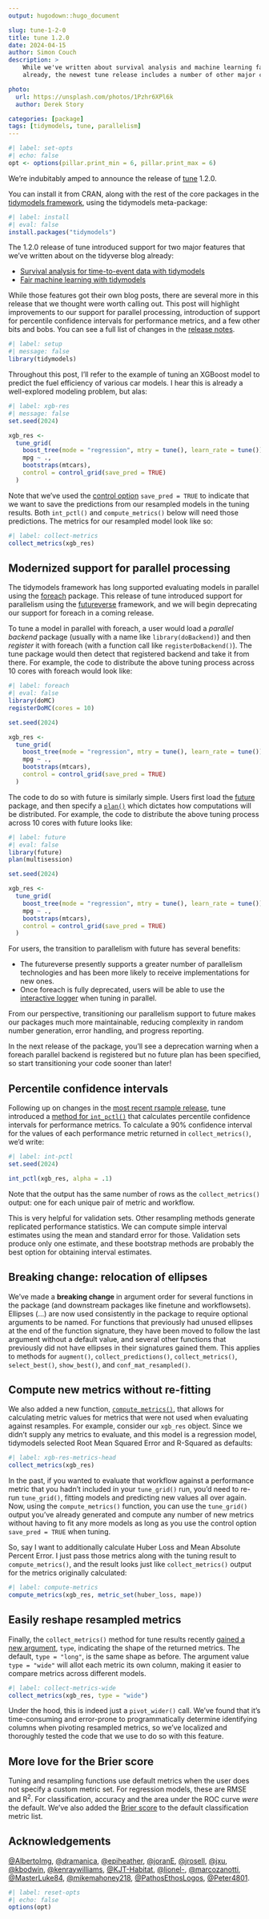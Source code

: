 ```yaml
---
output: hugodown::hugo_document

slug: tune-1-2-0
title: tune 1.2.0
date: 2024-04-15
author: Simon Couch
description: >
    While we've written about survival analysis and machine learning fairness 
    already, the newest tune release includes a number of other major changes.

photo:
  url: https://unsplash.com/photos/1Pzhr6XPl6k
  author: Derek Story

categories: [package] 
tags: [tidymodels, tune, parallelism]
---
```


```r
#| label: set-opts
#| echo: false
opt <- options(pillar.print_min = 6, pillar.print_max = 6)
```

We're indubitably amped to announce the release of [tune](https://tune.tidymodels.org/) 1.2.0.

You can install it from CRAN, along with the rest of the core packages in the [tidymodels framework](https://www.tidymodels.org/), using the tidymodels meta-package:

```r
#| label: install
#| eval: false
install.packages("tidymodels")
```

The 1.2.0 release of tune introduced support for two major features that we've written about on the tidyverse blog already:

* [Survival analysis for time-to-event data with tidymodels](https://www.tidyverse.org/blog/2024/04/tidymodels-survival-analysis/)
* [Fair machine learning with tidymodels](https://www.tidyverse.org/blog/2024/03/tidymodels-fairness/)

While those features got their own blog posts, there are several more in this release that we thought were worth calling out. This post will highlight improvements to our support for parallel processing, introduction of support for percentile confidence intervals for performance metrics, and a few other bits and bobs. You can see a full list of changes in the [release notes]({TODO: github_release }).

```r
#| label: setup
#| message: false
library(tidymodels)
```

Throughout this post, I'll refer to the example of tuning an XGBoost model to predict the fuel efficiency of various car models. I hear this is already a well-explored modeling problem, but alas:

```r
#| label: xgb-res
#| message: false
set.seed(2024)

xgb_res <- 
  tune_grid(
    boost_tree(mode = "regression", mtry = tune(), learn_rate = tune()),
    mpg ~ .,
    bootstraps(mtcars),
    control = control_grid(save_pred = TRUE)
  )
```

Note that we've used the [control option](https://tune.tidymodels.org/reference/control_grid.html) `save_pred = TRUE` to indicate that we want to save the predictions from our resampled models in the tuning results. Both `int_pctl()` and `compute_metrics()` below will need those predictions. The metrics for our resampled model look like so:

```r
#| label: collect-metrics
collect_metrics(xgb_res)
```

## Modernized support for parallel processing

The tidymodels framework has long supported evaluating models in parallel using the [foreach](https://cran.r-project.org/web/packages/foreach/vignettes/foreach.html) package. This release of tune introduced support for parallelism using the [futureverse](https://www.futureverse.org/) framework, and we will begin deprecating our support for foreach in a coming release.

To tune a model in parallel with foreach, a user would load a _parallel backend_ package (usually with a name like `library(doBackend)`) and then _register_ it with foreach (with a function call like `registerDoBackend()`). The tune package would then detect that registered backend and take it from there. For example, the code to distribute the above tuning process across 10 cores with foreach would look like:

```r
#| label: foreach
#| eval: false
library(doMC)
registerDoMC(cores = 10)

set.seed(2024)

xgb_res <- 
  tune_grid(
    boost_tree(mode = "regression", mtry = tune(), learn_rate = tune()),
    mpg ~ .,
    bootstraps(mtcars),
    control = control_grid(save_pred = TRUE)
  )
```

The code to do so with future is similarly simple. Users first load the [future](https://future.futureverse.org/index.html) package, and then specify a [`plan()`](https://future.futureverse.org/reference/plan.html) which dictates how computations will be distributed. For example, the code to distribute the above tuning process across 10 cores with future looks like:

```r
#| label: future
#| eval: false
library(future)
plan(multisession)

set.seed(2024)

xgb_res <- 
  tune_grid(
    boost_tree(mode = "regression", mtry = tune(), learn_rate = tune()),
    mpg ~ .,
    bootstraps(mtcars),
    control = control_grid(save_pred = TRUE)
  )
```

For users, the transition to parallelism with future has several benefits:

* The futureverse presently supports a greater number of parallelism technologies and has been more likely to receive implementations for new ones.
* Once foreach is fully deprecated, users will be able to use the [interactive logger](https://www.tidyverse.org/blog/2023/04/tuning-delights/#interactive-issue-logging) when tuning in parallel.

From our perspective, transitioning our parallelism support to future makes our packages much more maintainable, reducing complexity in random number generation, error handling, and progress reporting.

In the next release of the package, you'll see a deprecation warning when a foreach parallel backend is registered but no future plan has been specified, so start transitioning your code sooner than later!

## Percentile confidence intervals

Following up on changes in the [most recent rsample release](https://github.com/tidymodels/rsample/releases/tag/v1.2.0), tune introduced a [method for `int_pctl()`](https://tune.tidymodels.org/reference/int_pctl.tune_results.html) that calculates percentile confidence intervals for performance metrics. To calculate a 90% confidence interval for the values of each performance metric returned in `collect_metrics()`, we'd write:

```r
#| label: int-pctl
set.seed(2024)

int_pctl(xgb_res, alpha = .1)
```

Note that the output has the same number of rows as the `collect_metrics()` output: one for each unique pair of metric and workflow.

This is very helpful for validation sets. Other resampling methods generate replicated performance statistics. We can compute simple interval estimates using the mean and standard error for those. Validation sets produce only one estimate, and these bootstrap methods are probably the best option for obtaining interval estimates. 

## Breaking change: relocation of ellipses

We've made a **breaking change** in argument order for several functions in the package (and downstream packages like finetune and workflowsets). Ellipses (...) are now used consistently in the package to require optional arguments to be named. For functions that previously had unused ellipses at the end of the function signature, they have been moved to follow the last argument without a default value, and several other functions that previously did not have ellipses in their signatures gained them. This applies to methods for `augment()`, `collect_predictions()`, `collect_metrics()`, `select_best()`, `show_best()`, and `conf_mat_resampled()`.

## Compute new metrics without re-fitting

We also added a new function, [`compute_metrics()`](https://tune.tidymodels.org/reference/compute_metrics.html), that allows for calculating metric values for metrics that were not used when evaluating against resamples. For example, consider our `xgb_res` object. Since we didn't supply any metrics to evaluate, and this model is a regression model, tidymodels selected Root Mean Squared Error and R-Squared as defaults:

```r
#| label: xgb-res-metrics-head
collect_metrics(xgb_res)
```

In the past, if you wanted to evaluate that workflow against a performance metric that you hadn't included in your `tune_grid()` run, you'd need to re-run `tune_grid()`, fitting models and predicting new values all over again. Now, using the `compute_metrics()` function, you can use the `tune_grid()` output you've already generated and compute any number of new metrics without having to fit any more models as long as you use the control option `save_pred = TRUE` when tuning.

So, say I want to additionally calculate Huber Loss and Mean Absolute Percent Error. I just pass those metrics along with the tuning result to `compute_metrics()`, and the result looks just like `collect_metrics()` output for the metrics originally calculated:

```r
#| label: compute-metrics
compute_metrics(xgb_res, metric_set(huber_loss, mape))
```

## Easily reshape resampled metrics

Finally, the `collect_metrics()` method for tune results recently [gained a new argument](https://tune.tidymodels.org/reference/collect_predictions.html#arguments), `type`, indicating the shape of the returned metrics. The default, `type = "long"`, is the same shape as before. The argument value `type = "wide"` will allot each metric its own column, making it easier to compare metrics across different models.

```r
#| label: collect-metrics-wide
collect_metrics(xgb_res, type = "wide")
```

Under the hood, this is indeed just a `pivot_wider()` call. We've found that it's time-consuming and error-prone to programmatically determine identifying columns when pivoting resampled metrics, so we've localized and thoroughly tested the code that we use to do so with this feature.

## More love for the Brier score

Tuning and resampling functions use default metrics when the user does not specify a custom metric set. For regression models, these are RMSE and R<sup>2</sup>. For classification, accuracy and the area under the ROC curve _were_ the default. We’ve also added the [Brier score](https://en.wikipedia.org/wiki/Brier_score) to the default classification metric list. 

## Acknowledgements

[&#x0040;AlbertoImg](https://github.com/AlbertoImg), [&#x0040;dramanica](https://github.com/dramanica), [&#x0040;epiheather](https://github.com/epiheather), [&#x0040;joranE](https://github.com/joranE), [&#x0040;jrosell](https://github.com/jrosell), [&#x0040;jxu](https://github.com/jxu), [&#x0040;kbodwin](https://github.com/kbodwin), [&#x0040;kenraywilliams](https://github.com/kenraywilliams), [&#x0040;KJT-Habitat](https://github.com/KJT-Habitat), [&#x0040;lionel-](https://github.com/lionel-), [&#x0040;marcozanotti](https://github.com/marcozanotti), [&#x0040;MasterLuke84](https://github.com/MasterLuke84), [&#x0040;mikemahoney218](https://github.com/mikemahoney218), [&#x0040;PathosEthosLogos](https://github.com/PathosEthosLogos), [&#x0040;Peter4801](https://github.com/Peter4801).

```r
#| label: reset-opts
#| echo: false
options(opt)
```
